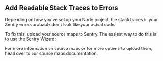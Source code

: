 ## Add Readable Stack Traces to Errors

Depending on how you've set up your Node project, the stack traces in your Sentry errors probably don't look like your actual code.

To fix this, upload your source maps to Sentry. The easiest way to do this is to use the Sentry Wizard:

<Include name="sourcemaps-wizard-instructions.mdx" />

For more information on source maps or for more options to upload them, head over to our <PlatformLink to="/sourcemaps/">source maps documentation</PlatformLink>.
